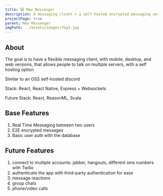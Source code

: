 ```yaml
---
title: 😸 Mew Messenger
description: A messaging client + a self-hosted encrypted messaging server
projectPage: true
parent: Mew Messenger
imgPath: ../assets/images/fog3.jpg
---
```


## About

The goal is to have a flexible messaging client, with mobile, desktop, and web versions, that allows people to talk on multiple servers, with a self hosting option

Similar to an OSS self-hosted discord

Stack: React, React Native, Express + Websockets

Future Stack: React, ReasonML, Scala

## Base Features

1. Real Time Messaging between two users
1. E2E encrypted messages
1. Basic user auth with the database

## Future Features
1. connect to multiple accounts: jabber, hangouts, different sms numbers with Twilio
1. authenticate the app with third-party authentication for ease
1. message reactions
1. group chats
1. phone/video calls
